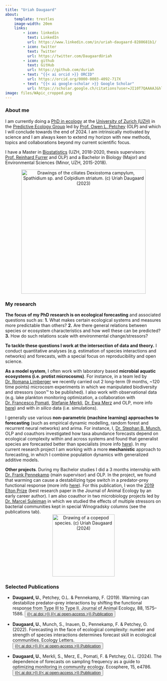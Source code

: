 ```yaml
---
title: "Uriah Daugaard"
about:
    template: trestles
    image-width: 20em
    links:
        - icon: linkedin
          text: LinkedIn
          url: https://www.linkedin.com/in/uriah-daugaard-8280681b1/
        - icon: twitter
          text: Twitter
          url: https://twitter.com/DaugaardUriah
        - icon: github
          text: GitHub
          url: https://github.com/duriah
        - text: "{{< ai orcid >}} ORCID"
          url: https://orcid.org/0000-0003-4092-717X
        - text: "{{< ai google-scholar >}} Google Scholar"
          url: https://scholar.google.ch/citations?user=JI10T7QAAAAJ&hl
image: files/WApic_cropped.png
---
```


### About me

I am currently doing a [PhD in ecology](https://www.ieu.uzh.ch/en/teaching/phd/graduate.html){target="_blank"} at the [University of Zurich (UZH)](https://www.uzh.ch/en.html){target="_blank"} in the [Predictive Ecology Group](https://thetrophiclink.org/){target="_blank"} led by [Prof. Owen L. Petchey](https://www.ieu.uzh.ch/en/staff/member/petchey_owen.html){target="_blank"} (OLP) and which I will conclude towards the end of 2024. I am intrinsically motivated by science and I am always keen to extend my horizon with new methods, topics and collaborations beyond my current scientific focus.

I have a Master in [Biostatistics](https://www.biostat.uzh.ch/){target="_blank"} (UZH, 2018-2020, thesis supervisors: [Prof. Reinhard Furrer](https://user.math.uzh.ch/furrer/){target="_blank"} and OLP) and a Bachelor in Biology (Major) and Environmental Sciences (Minor, UZH, 2015-2018).


<center><img src="files/several_spec.svg" title="Drawings of the ciliates Dexiostoma campylum, Spathidium sp. and Colpidium striatum. (c) Uriah Daugaard (2023)" alt="Drawings of the ciliates Dexiostoma campylum, Spathidium sp. and Colpidium striatum. (c) Uriah Daugaard (2023)" width="400"/></center>


###  My research

**The focus of my PhD research is on ecological forecasting** and associated questions such as: **1.** What makes certain ecological systems and measures more predictable than others? **2.** Are there general relations between species or ecosystem characteristics and how well these can be predicted? **3.** How do such relations scale with environmental change/stressors?

**To tackle these questions I work at the intersection of data and theory.** I conduct quantitative analyses (e.g. estimation of species interactions and networks) and forecasts, with a special focus on reproducibility and open science. 

**As a model system**, I often work with laboratory based **microbial aquatic ecosystems (i.e. protist microcosms)**. For instance, in a team led by [Dr. Romana Limberger](https://www.ieu.uzh.ch/en/staff/member/limberger_romana.html){target="_blank"} we recently carried out 2 long-term (9 months, \~120 time points) microcosm experiments in which we manipulated biodiversity and stressors (soon™ to be published). I also work with observational data (e.g. lake plankton monitoring optimization, a collaboration with [Dr. Francesco Pomati](https://www.eawag.ch/en/about-us/portrait/organisation/staff/profile/francesco-pomati/show/){target="_blank"}, [Stefanie Merkli](https://www.eawag.ch/de/ueber-uns/portraet/organisation/mitarbeitende/profile/stefanie-merkli/show/){target="_blank"}, [Dr. Ewa Merz](https://www.eawag.ch/en/about-us/portrait/organisation/staff/profile/ewa-merz/show/){target="_blank"} and OLP, more info [here](/ResearchPages/SamplingFreq.qmd)) and with *in silico* data (i.e. simulations).

I generally use various **non-parametric (machine learning) approaches to forecasting** (such as empirical dynamic modelling, random forest and recurrent neural networks) and arima. For instance, I, [Dr. Stephan B. Munch](https://sbmunch.sites.ucsc.edu/){target="_blank"}, OLP and coauthors investigated how taxa abundance forecasts depend on ecological complexity within and across systems and found that generalist species are  forecasted better than specialists (more info [here](/ResearchPages/EcoComplexEcoForecast.qmd)). In my current research project I am working with a more **mechanistic** approach to forecasting, in which I combine population dynamics with generalized additive models.

**Other projects**. During my Bachelor studies I did a 3 months internship with [Dr. Frank Pennekamp](https://www.frank-pennekamp.info/){target="_blank"} (main supervisor) and OLP. In the project, we found that warming can cause a destabilizing type switch in a predator-prey functional response (more info [here](/ResearchPages/warmingFRpage.qmd)). For this publication, I won the [2019 Elton Prize](https://www.britishecologicalsociety.org/publications/best-paper-by-an-early-career-researcher/elton-prize/){target="_blank"} (best research paper in the Journal of Animal Ecology by an early career author). I am also coauthor in two microbiology projects led by [Dr. Marcel Suleiman](https://www.fhnw.ch/en/people/marcel-suleimann){target="_blank"} in which we studied the effects of multiple stressors on bacterial communities kept in special Winogradsky columns (see the publications tab).
<center><img src="files/copepod_dark.svg" title="Drawing of a copepod species. (c) Uriah Daugaard (2024)" alt="Drawing of a copepod species. (c) Uriah Daugaard (2024)" width="200"/></center>

### Selected Publications

-   **Daugaard, U.**, Petchey, O.L. & Pennekamp, F. (2019). Warming can destabilize predator–prey interactions by shifting the functional response from Type III to Type II. Journal of Animal Ecology, 88, 1575–1586. <button type="button" class="btn btn-secondary btn-xs"><a href="https://doi.org/10.1111/1365-2656.13053" class="link-light text-decoration-none">{{< ai doi >}} {{< ai open-access >}} Publication</a></button>

-   **Daugaard, U.**, Munch, S., Inauen, D., Pennekamp, F. & Petchey, O. (2022). Forecasting in the face of ecological complexity: number and strength of species interactions determines forecast skill in ecological communities. Ecology Letters. <button type="button" class="btn btn-secondary btn-xs"><a href="https://doi.org/10.1111/ele.14070" class="link-light text-decoration-none">{{< ai doi >}} {{< ai open-access >}} Publication</a></button> 

-   **Daugaard, U.**, Merkli, S., Merz, E., Pomati, F. & Petchey, O.L. (2024). The dependence of forecasts on sampling frequency as a guide to optimizing monitoring in community ecology. Ecosphere, 15, e4786. <button type="button" class="btn btn-secondary btn-xs"><a href="https://doi.org/10.1002/ecs2.4786" class="link-light text-decoration-none">{{< ai doi >}} {{< ai open-access >}} Publication</a></button>



